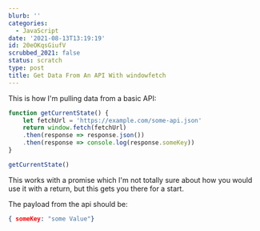 ```yaml
---
blurb: ''
categories:
  - JavaScript
date: '2021-08-13T13:19:19'
id: 20eOKqsGiufV
scrubbed_2021: false
status: scratch
type: post
title: Get Data From An API With windowfetch
---
```


This is how I'm pulling data from a basic API:

```javascript
function getCurrentState() {
    let fetchUrl = 'https://example.com/some-api.json'
    return window.fetch(fetchUrl)
    .then(response => response.json())
    .then(response => console.log(response.someKey))
}

getCurrentState()
```

This works with a promise which I'm not totally sure about how you would use it with a return, but this gets you there for a start. 

The payload from the api should be:

```json
{ someKey: "some Value"}
```
